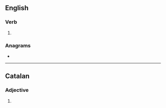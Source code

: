 ==English==

===Verb===
{{head|en|verb form}}

# {{en-third-person singular of|sever}}

===Anagrams===
* {{anagrams|en|a=eerssv|'verses|Esvres|Sèvres|serves|verses}}

----

==Catalan==

===Adjective===
{{head|ca|adjective form}}

# {{masculine plural of|ca|sever}}